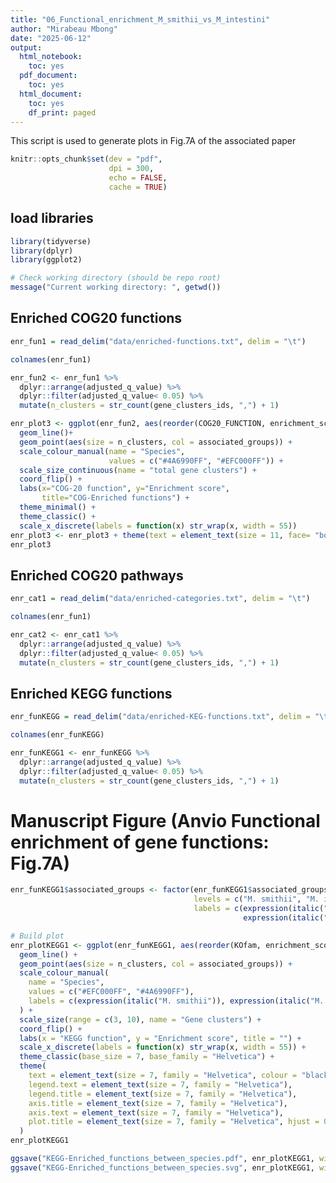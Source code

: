 ```yaml
---
title: "06_Functional_enrichment_M_smithii_vs_M_intestini"
author: "Mirabeau Mbong"
date: "2025-06-12"
output:
  html_notebook:
    toc: yes
  pdf_document:
    toc: yes
  html_document:
    toc: yes
    df_print: paged
---
```


This script is used to generate plots in Fig.7A of the associated paper

```r
knitr::opts_chunk$set(dev = "pdf",
                      dpi = 300,
                      echo = FALSE,
                      cache = TRUE)

```

## load libraries

```r
library(tidyverse)
library(dplyr)
library(ggplot2)
```


```r
# Check working directory (should be repo root)
message("Current working directory: ", getwd())
```


## Enriched COG20 functions

```r

enr_fun1 = read_delim("data/enriched-functions.txt", delim = "\t")

colnames(enr_fun1)

enr_fun2 <- enr_fun1 %>%
  dplyr::arrange(adjusted_q_value) %>%
  dplyr::filter(adjusted_q_value< 0.05) %>%
  mutate(n_clusters = str_count(gene_clusters_ids, ",") + 1)

```


```r
enr_plot3 <- ggplot(enr_fun2, aes(reorder(COG20_FUNCTION, enrichment_score), enrichment_score)) +
  geom_line()+
  geom_point(aes(size = n_clusters, col = associated_groups)) +
  scale_colour_manual(name = "Species",
                      values = c("#4A6990FF", "#EFC000FF")) +
  scale_size_continuous(name = "total gene clusters") +
  coord_flip() +
  labs(x="COG-20 function", y="Enrichment score",
       title="COG-Enriched functions") + 
  theme_minimal() +
  theme_classic() +
  scale_x_discrete(labels = function(x) str_wrap(x, width = 55))
enr_plot3 <- enr_plot3 + theme(text = element_text(size = 11, face= "bold", colour= "black"))
enr_plot3
```



## Enriched COG20 pathways

```r
enr_cat1 = read_delim("data/enriched-categories.txt", delim = "\t")

colnames(enr_fun1)

enr_cat2 <- enr_cat1 %>%
  dplyr::arrange(adjusted_q_value) %>%
  dplyr::filter(adjusted_q_value< 0.05) %>%
  mutate(n_clusters = str_count(gene_clusters_ids, ",") + 1)
```

## Enriched KEGG functions

```r
enr_funKEGG = read_delim("data/enriched-KEG-functions.txt", delim = "\t")

colnames(enr_funKEGG)

enr_funKEGG1 <- enr_funKEGG %>%
  dplyr::arrange(adjusted_q_value) %>%
  dplyr::filter(adjusted_q_value< 0.05) %>%
  mutate(n_clusters = str_count(gene_clusters_ids, ",") + 1)
```

# Manuscript Figure (Anvio Functional enrichment of gene functions: Fig.7A)

```r
enr_funKEGG1$associated_groups <- factor(enr_funKEGG1$associated_groups,
                                         levels = c("M. smithii", "M. intestini"),
                                         labels = c(expression(italic("M. smithii")),
                                                    expression(italic("M. intestini"))))

# Build plot
enr_plotKEGG1 <- ggplot(enr_funKEGG1, aes(reorder(KOfam, enrichment_score), enrichment_score)) +
  geom_line() +
  geom_point(aes(size = n_clusters, col = associated_groups)) +
  scale_colour_manual(
    name = "Species",
    values = c("#EFC000FF", "#4A6990FF"),
    labels = c(expression(italic("M. smithii")), expression(italic("M. intestini")))
  ) +
  scale_size(range = c(3, 10), name = "Gene clusters") +
  coord_flip() +
  labs(x = "KEGG function", y = "Enrichment score", title = "") +
  scale_x_discrete(labels = function(x) str_wrap(x, width = 55)) +
  theme_classic(base_size = 7, base_family = "Helvetica") +
  theme(
    text = element_text(size = 7, family = "Helvetica", colour = "black"),
    legend.text = element_text(size = 7, family = "Helvetica"),
    legend.title = element_text(size = 7, family = "Helvetica"),
    axis.title = element_text(size = 7, family = "Helvetica"),
    axis.text = element_text(size = 7, family = "Helvetica"),
    plot.title = element_text(size = 7, family = "Helvetica", hjust = 0.5)
  )
enr_plotKEGG1

ggsave("KEGG-Enriched_functions_between_species.pdf", enr_plotKEGG1, width = 138, height = 92, units = "mm", dpi = 300)
ggsave("KEGG-Enriched_functions_between_species.svg", enr_plotKEGG1, width = 138, height = 92, units = "mm", dpi = 300, device = svglite::svglite)

```


